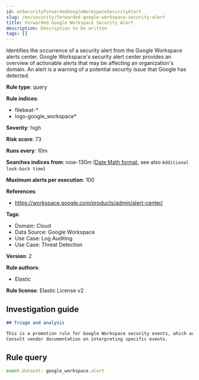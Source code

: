 ```yaml
---
id: enSecurityForwardedGoogleWorkspaceSecurityAlert
slug: /en/security/forwarded-google-workspace-security-alert
title: Forwarded Google Workspace Security Alert
description: Description to be written
tags: []
---
```


<div id="forwarded-google-workspace-security-alert"></div>

Identifies the occurrence of a security alert from the Google Workspace alerts center. Google Workspace's security alert center provides an overview of actionable alerts that may be affecting an organization's domain. An alert is a warning of a potential security issue that Google has detected.

**Rule type**: query

**Rule indices**: 

* filebeat-*
* logs-google_workspace*

**Severity**: high

**Risk score**: 73

**Runs every**: 10m

**Searches indices from**: now-130m ([Date Math format](((ref))/common-options.html#date-math), see also <DocLink id="enSecurityRulesUiCreate" section="set-the-rules-schedule">`Additional look-back time`</DocLink>)

**Maximum alerts per execution**: 100

**References**: 

* https://workspace.google.com/products/admin/alert-center/

**Tags**: 

* Domain: Cloud
* Data Source: Google Workspace
* Use Case: Log Auditing
* Use Case: Threat Detection

**Version**: 2

**Rule authors**: 

* Elastic

**Rule license**: Elastic License v2

## Investigation guide

```markdown
## Triage and analysis

This is a promotion rule for Google Workspace security events, which are alertable events per the vendor.
Consult vendor documentation on interpreting specific events.
```

## Rule query

```js
event.dataset: google_workspace.alert

```
